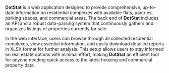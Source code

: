 **DotStat** is a web application designed to provide comprehensive, up-to-date information on residential complexes with available flats, pantries, parking spaces, and commercial areas. The back end of **DotStat** includes an API and a robust data-parsing system that continuously gathers and organizes listings of properties currently for sale.

In the web interface, users can browse through all collected residential complexes, view essential information, and easily download detailed reports in XLSX format for further analysis. This setup allows users to stay informed on real estate options with minimal effort, making **DotStat** an efficient tool for anyone needing quick access to the latest housing and commercial property data.
